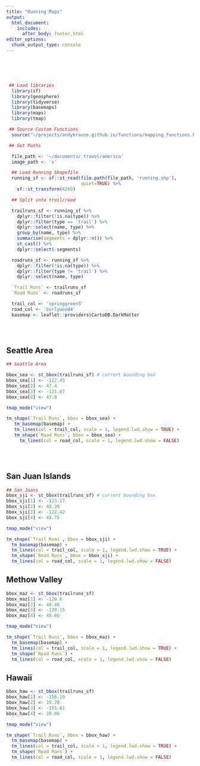 ```yaml
---
title: "Running Maps"
output: 
  html_document:
    includes:
      after_body: footer.html
editor_options: 
  chunk_output_type: console
---
```


<link rel="stylesheet" href="kraustralia/kraustralia.css" type="text/css">

<br/>
<br/>
<br/>

```r
 ## Load libraries
  library(sf)
  library(geosphere)
  library(tidyverse)
  library(basemaps)
  library(maps)
  library(tmap)

 ## Source Custom Functions
  source("~/projects/andykrause.github.io/functions/mapping_functions.R")

 ## Set Paths

  file_path <- '~/documents/_travel/america'
  image_path <- 'x'
```

```r

  ## Load Running Shapefile
  running_sf <- sf::st_read(file.path(file_path, 'running.shp'),
                            quiet=TRUE) %>%
    sf::st_transform(4269) 

  ## Split into trail/road 

  trailruns_sf <- running_sf %>%
    dplyr::filter(!is.na(type)) %>%
    dplyr::filter(type == 'trail') %>%
    dplyr::select(name, type) %>%
    group_by(name, type) %>% 
    summarise(segments = dplyr::n()) %>% 
    st_cast() %>%
    dplyr::select(-segments)

  roadruns_sf <- running_sf %>%
    dplyr::filter(!is.na(type)) %>%
    dplyr::filter(type != 'trail') %>%
    dplyr::select(name, type)

  `Trail Runs` <- trailruns_sf
  `Road Runs` <- roadruns_sf

  trail_col <- 'springgreen3'
  road_col <- 'burlywood4'
  basemap <- leaflet::providers$CartoDB.DarkMatter
  
```

&nbsp;
&nbsp;

## Seattle Area

```r

## Seattle Area

bbox_sea <- st_bbox(trailruns_sf) # current bounding box
bbox_sea[1] <- -122.45
bbox_sea[2] <- 47.4
bbox_sea[3] <- -121.87
bbox_sea[4] <- 47.8

tmap_mode("view")

tm_shape(`Trail Runs`, bbox = bbox_sea) + 
   tm_basemap(basemap) +
   tm_lines(col = trail_col, scale = 1, legend.lwd.show = TRUE) +
   tm_shape(`Road Runs`, bbox = bbox_sea) + 
     tm_lines(col = road_col, scale = 1, legend.lwd.show = FALSE)
  


```

&nbsp;
&nbsp;

## San Juan Islands 

```r

## San Juans
bbox_sji <- st_bbox(trailruns_sf) # current bounding box
bbox_sji[1] <- -123.17
bbox_sji[2] <- 48.39
bbox_sji[3] <- -122.42
bbox_sji[4] <- 48.75

tmap_mode("view")

tm_shape(`Trail Runs`, bbox = bbox_sji) + 
  tm_basemap(basemap) +
  tm_lines(col = trail_col, scale = 1, legend.lwd.show = TRUE) +
  tm_shape(`Road Runs`, bbox = bbox_sji) + 
  tm_lines(col = road_col, scale = 1, legend.lwd.show = FALSE)

```

## Methow Valley

```r

bbox_maz <- st_bbox(trailruns_sf)  
bbox_maz[1] <- -120.6
bbox_maz[2] <- 48.40
bbox_maz[3] <- -120.15
bbox_maz[4] <- 48.66

tmap_mode("view")

tm_shape(`Trail Runs`, bbox = bbox_maz) + 
  tm_basemap(basemap) +
  tm_lines(col = trail_col, scale = 1, legend.lwd.show = TRUE) +
  tm_shape(`Road Runs`) + 
  tm_lines(col = road_col, scale = 1, legend.lwd.show = FALSE)

```

## Hawaii

```r

bbox_haw <- st_bbox(trailruns_sf)  
bbox_haw[1] <- -156.10
bbox_haw[2] <- 19.70
bbox_haw[3] <- -155.61
bbox_haw[4] <- 20.06

tmap_mode("view")

tm_shape(`Trail Runs`, bbox = bbox_haw) + 
  tm_basemap(basemap) +
  tm_lines(col = trail_col, scale = 1, legend.lwd.show = TRUE) +
  tm_shape(`Road Runs`) + 
  tm_lines(col = road_col, scale = 1, legend.lwd.show = FALSE)

```
 
